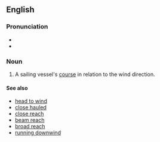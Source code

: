 ==English==

===Pronunciation===
* {{IPA|/ˌpɔɪnt əv ˈseɪl/|lang=en}}
* {{homophones|point of sale}}

===Noun===
{{en-noun|points of sail}}

# {{context|nautical|lang=en}} A sailing vessel's [[course]] in relation to the wind direction.

====See also====
*[[head to wind]]
*[[close hauled]]
*[[close reach]]
*[[beam reach]]
*[[broad reach]]
*[[running downwind]]